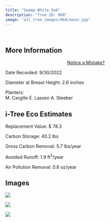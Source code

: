 ```yaml
---
title: "Swamp White Oak"
description: "Tree ID: 068"
image: "all_tree_images/068/main.jpg"
---
```


<br>

## **More Information**
::: column-margin
<center><a class="button" href="https://forms.gle/W6f5nwYxrM33hF4f7">Notice a Mistake?</a></center>
:::


Date Recorded:  9/30/2022

Diameter at Breast Height:  2.6  inches

Planters:  
M. Cargille
E. Lassen
A. Steeber

## **i-Tree Eco Estimates**


 Replacement Value: $ 78.3

 Carbon Storage:  40.2  lbs

 Gross Carbon Removal:  5.7  lbs/year

 Avoided Runoff:  1.9  ft<sup>3</sup>/year

 Air Pollution Removal:  0.8  oz/year

## **Images**


 ![](all_tree_images/068/IMG_6562.jpg)

 ![](all_tree_images/068/IMG_6564.jpg)

 ![](all_tree_images/068/main.jpg)
